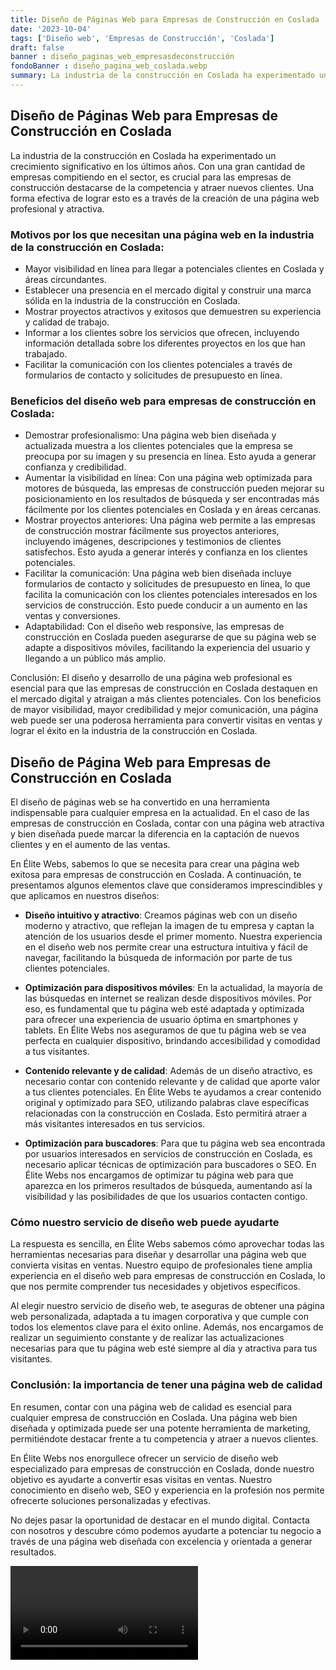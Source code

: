 ```yaml
---
title: Diseño de Páginas Web para Empresas de Construcción en Coslada
date: '2023-10-04'
tags: ['Diseño web', 'Empresas de Construcción', 'Coslada']
draft: false
banner : diseño_paginas_web_empresasdeconstrucción
fondoBanner : diseño_pagina_web_coslada.webp
summary: La industria de la construcción en Coslada ha experimentado un crecimiento significativo en los últimos años. Con una gran cantidad de empresas compitiendo en el sector, es crucial para las empresas de construcción destacarse de la competencia y atraer nuevos clientes. Una forma efectiva de lograr esto es a través de la creación de una página web profesional y atractiva.
---
```


## Diseño de Páginas Web para Empresas de Construcción en Coslada

La industria de la construcción en Coslada ha experimentado un crecimiento significativo en los últimos años. Con una gran cantidad de empresas compitiendo en el sector, es crucial para las empresas de construcción destacarse de la competencia y atraer nuevos clientes. Una forma efectiva de lograr esto es a través de la creación de una página web profesional y atractiva.

### Motivos por los que necesitan una página web en la industria de la construcción en Coslada:

- Mayor visibilidad en línea para llegar a potenciales clientes en Coslada y áreas circundantes.
- Establecer una presencia en el mercado digital y construir una marca sólida en la industria de la construcción en Coslada.
- Mostrar proyectos atractivos y exitosos que demuestren su experiencia y calidad de trabajo.
- Informar a los clientes sobre los servicios que ofrecen, incluyendo información detallada sobre los diferentes proyectos en los que han trabajado.
- Facilitar la comunicación con los clientes potenciales a través de formularios de contacto y solicitudes de presupuesto en línea.

### Beneficios del diseño web para empresas de construcción en Coslada:

- Demostrar profesionalismo: Una página web bien diseñada y actualizada muestra a los clientes potenciales que la empresa se preocupa por su imagen y su presencia en línea. Esto ayuda a generar confianza y credibilidad.
- Aumentar la visibilidad en línea: Con una página web optimizada para motores de búsqueda, las empresas de construcción pueden mejorar su posicionamiento en los resultados de búsqueda y ser encontradas más fácilmente por los clientes potenciales en Coslada y en áreas cercanas.
- Mostrar proyectos anteriores: Una página web permite a las empresas de construcción mostrar fácilmente sus proyectos anteriores, incluyendo imágenes, descripciones y testimonios de clientes satisfechos. Esto ayuda a generar interés y confianza en los clientes potenciales.
- Facilitar la comunicación: Una página web bien diseñada incluye formularios de contacto y solicitudes de presupuesto en línea, lo que facilita la comunicación con los clientes potenciales interesados en los servicios de construcción. Esto puede conducir a un aumento en las ventas y conversiones.
- Adaptabilidad: Con el diseño web responsive, las empresas de construcción en Coslada pueden asegurarse de que su página web se adapte a dispositivos móviles, facilitando la experiencia del usuario y llegando a un público más amplio.

Conclusión:
El diseño y desarrollo de una página web profesional es esencial para que las empresas de construcción en Coslada destaquen en el mercado digital y atraigan a más clientes potenciales. Con los beneficios de mayor visibilidad, mayor credibilidad y mejor comunicación, una página web puede ser una poderosa herramienta para convertir visitas en ventas y lograr el éxito en la industria de la construcción en Coslada.

<GifSeo />

<Cta />

## **Diseño de Página Web para Empresas de Construcción en Coslada**

El diseño de páginas web se ha convertido en una herramienta indispensable para cualquier empresa en la actualidad. En el caso de las empresas de construcción en Coslada, contar con una página web atractiva y bien diseñada puede marcar la diferencia en la captación de nuevos clientes y en el aumento de las ventas.

En Élite Webs, sabemos lo que se necesita para crear una página web exitosa para empresas de construcción en Coslada. A continuación, te presentamos algunos elementos clave que consideramos imprescindibles y que aplicamos en nuestros diseños:

- **Diseño intuitivo y atractivo**: Creamos páginas web con un diseño moderno y atractivo, que reflejan la imagen de tu empresa y captan la atención de los usuarios desde el primer momento. Nuestra experiencia en el diseño web nos permite crear una estructura intuitiva y fácil de navegar, facilitando la búsqueda de información por parte de tus clientes potenciales.

- **Optimización para dispositivos móviles**: En la actualidad, la mayoría de las búsquedas en internet se realizan desde dispositivos móviles. Por eso, es fundamental que tu página web esté adaptada y optimizada para ofrecer una experiencia de usuario óptima en smartphones y tablets. En Élite Webs nos aseguramos de que tu página web se vea perfecta en cualquier dispositivo, brindando accesibilidad y comodidad a tus visitantes.

- **Contenido relevante y de calidad**: Además de un diseño atractivo, es necesario contar con contenido relevante y de calidad que aporte valor a tus clientes potenciales. En Élite Webs te ayudamos a crear contenido original y optimizado para SEO, utilizando palabras clave específicas relacionadas con la construcción en Coslada. Esto permitirá atraer a más visitantes interesados en tus servicios.

- **Optimización para buscadores**: Para que tu página web sea encontrada por usuarios interesados en servicios de construcción en Coslada, es necesario aplicar técnicas de optimización para buscadores o SEO. En Élite Webs nos encargamos de optimizar tu página web para que aparezca en los primeros resultados de búsqueda, aumentando así la visibilidad y las posibilidades de que los usuarios contacten contigo.

### **Cómo nuestro servicio de diseño web puede ayudarte**

La respuesta es sencilla, en Élite Webs sabemos cómo aprovechar todas las herramientas necesarias para diseñar y desarrollar una página web que convierta visitas en ventas. Nuestro equipo de profesionales tiene amplia experiencia en el diseño web para empresas de construcción en Coslada, lo que nos permite comprender tus necesidades y objetivos específicos.

Al elegir nuestro servicio de diseño web, te aseguras de obtener una página web personalizada, adaptada a tu imagen corporativa y que cumple con todos los elementos clave para el éxito online. Además, nos encargamos de realizar un seguimiento constante y de realizar las actualizaciones necesarias para que tu página web esté siempre al día y atractiva para tus visitantes.

### **Conclusión: la importancia de tener una página web de calidad**

En resumen, contar con una página web de calidad es esencial para cualquier empresa de construcción en Coslada. Una página web bien diseñada y optimizada puede ser una potente herramienta de marketing, permitiéndote destacar frente a tu competencia y atraer a nuevos clientes.

En Élite Webs nos enorgullece ofrecer un servicio de diseño web especializado para empresas de construcción en Coslada, donde nuestro objetivo es ayudarte a convertir esas visitas en ventas. Nuestro conocimiento en diseño web, SEO y experiencia en la profesión nos permite ofrecerte soluciones personalizadas y efectivas.

No dejes pasar la oportunidad de destacar en el mundo digital. Contacta con nosotros y descubre cómo podemos ayudarte a potenciar tu negocio a través de una página web diseñada con excelencia y orientada a generar resultados.

<Video />

<CtaBot job='Empresas de Construcción' city='Coslada'/>

<Gmaps query='Coslada+españa+maps' />